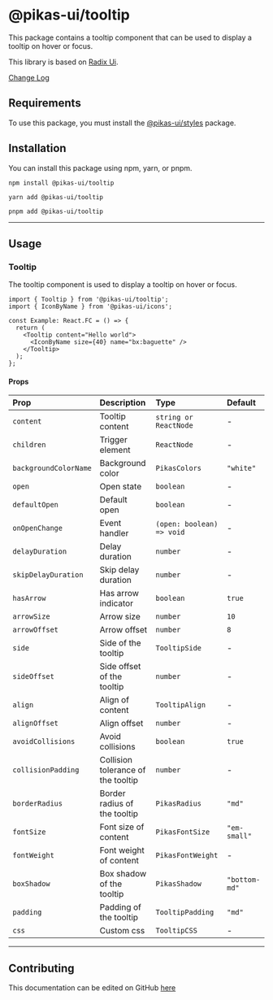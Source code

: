 

<NextSeo title="Tooltip" />

# @pikas-ui/tooltip

This package contains a tooltip component that can be used to display a tooltip on hover or focus.

This library is based on [Radix Ui](https://www.radix-ui.com/).

<a href="https://github.com/Achaak/pikas/blob/main/packages/ui/tooltip/CHANGELOG.md">
  Change Log
</a>

## Requirements

To use this package, you must install the <a href={stylesLink}>@pikas-ui/styles</a> package.

## Installation

You can install this package using npm, yarn, or pnpm.

```
npm install @pikas-ui/tooltip
```

```
yarn add @pikas-ui/tooltip
```

```
pnpm add @pikas-ui/tooltip
```

---

## Usage

### Tooltip

The tooltip component is used to display a tooltip on hover or focus.

<TooltipExample />

```tsx
import { Tooltip } from '@pikas-ui/tooltip';
import { IconByName } from '@pikas-ui/icons';

const Example: React.FC = () => {
  return (
    <Tooltip content="Hello world">
      <IconByName size={40} name="bx:baguette" />
    </Tooltip>
  );
};
```

#### Props

| Prop                  | Description                        | Type                      | Default       |
| :-------------------- | :--------------------------------- | :------------------------ | :------------ |
| `content`             | Tooltip content                    | `string or ReactNode`     | -             |
| `children`            | Trigger element                    | `ReactNode`               | -             |
| `backgroundColorName` | Background color                   | `PikasColors`             | `"white"`     |
| `open`                | Open state                         | `boolean`                 | -             |
| `defaultOpen`         | Default open                       | `boolean`                 | -             |
| `onOpenChange`        | Event handler                      | `(open: boolean) => void` | -             |
| `delayDuration`       | Delay duration                     | `number`                  | -             |
| `skipDelayDuration`   | Skip delay duration                | `number`                  | -             |
| `hasArrow`            | Has arrow indicator                | `boolean`                 | `true`        |
| `arrowSize`           | Arrow size                         | `number`                  | `10`          |
| `arrowOffset`         | Arrow offset                       | `number`                  | `8`           |
| `side`                | Side of the tooltip                | `TooltipSide`             | -             |
| `sideOffset`          | Side offset of the tooltip         | `number`                  | -             |
| `align`               | Align of content                   | `TooltipAlign`            | -             |
| `alignOffset`         | Align offset                       | `number`                  | -             |
| `avoidCollisions`     | Avoid collisions                   | `boolean`                 | `true`        |
| `collisionPadding`    | Collision tolerance of the tooltip | `number`                  | -             |
| `borderRadius`        | Border radius of the tooltip       | `PikasRadius`             | `"md"`        |
| `fontSize`            | Font size of content               | `PikasFontSize`           | `"em-small"`  |
| `fontWeight`          | Font weight of content             | `PikasFontWeight`         | -             |
| `boxShadow`           | Box shadow of the tooltip          | `PikasShadow`             | `"bottom-md"` |
| `padding`             | Padding of the tooltip             | `TooltipPadding`          | `"md"`        |
| `css`                 | Custom css                         | `TooltipCSS`              | -             |

---

## Contributing

This documentation can be edited on GitHub [here](https://github.com/Achaak/pikas/blob/main/apps/docs-ui/pages/components/tooltip.mdx)
